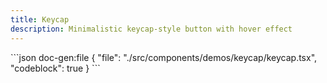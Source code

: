 ```yaml
---
title: Keycap
description: Minimalistic keycap-style button with hover effect
---
```


<ComponentPreview name='keycap'>
```json doc-gen:file
{
  "file": "./src/components/demos/keycap/keycap.tsx",
  "codeblock": true
}
```
</ComponentPreview>
